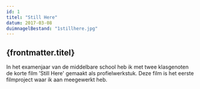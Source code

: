 ```yaml
---
id: 1
titel: "Still Here"
datum: 2017-03-08
duimnagelBestand: "1stillhere.jpg"
---
```



## {frontmatter.titel}

In het examenjaar van de middelbare school heb ik met twee klasgenoten de korte film 'Still Here' gemaakt als profielwerkstuk. Deze film is het eerste filmproject waar ik aan meegewerkt heb.

<Youtube titel="Hoi" youtubeId="IBtX_8gLDUw" />
